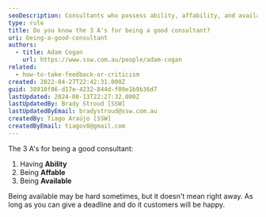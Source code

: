 ```yaml
---
seoDescription: Consultants who possess ability, affability, and availability excel at providing effective solutions to clients.
type: rule
title: Do you know the 3 A's for being a good consultant?
uri: being-a-good-consultant
authors:
  - title: Adam Cogan
    url: https://www.ssw.com.au/people/adam-cogan
related:
  - how-to-take-feedback-or-criticism
created: 2022-04-27T22:42:31.000Z
guid: 38910f86-d17e-4232-844d-f09e1b9b36d7
lastUpdated: 2024-08-13T22:27:32.000Z
lastUpdatedBy: Brady Stroud [SSW]
lastUpdatedByEmail: bradystroud@ssw.com.au
createdBy: Tiago Araújo [SSW]
createdByEmail: tiagov8@gmail.com
---
```


The 3 A's for being a good consultant:

1. Having **Ability**
2. Being **Affable**
3. Being **Available**
<youtubeEmbed url="https://www.youtube.com/watch?v=Rat-WopuWT4" description="Video: The 3 A's of Being a Good Consultant (1 min 23 sec)" />

Being available may be hard sometimes, but it doesn't mean right away. As long as you can give a deadline and do it customers will be happy.
